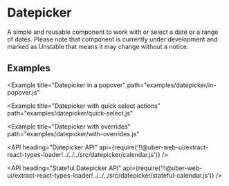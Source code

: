 <!--
Copyright (c) 2018 Uber Technologies, Inc.

This source code is licensed under the MIT license found in the
LICENSE file in the root directory of this source tree.
-->




# Datepicker

A simple and reusable component to work with or select a date or a range of dates. Please note that component is currently under development and marked as Unstable that means it may change without a notice.

## Examples

<Example title="Datepicker" path="examples/datepicker/basic.js">
  <DatepickerBasic />
</Example>

<Example
  title="Datepicker in a popover"
  path="examples/datepicker/in-popover.js"
>
  <DatepickerInPopover />
</Example>

<Example
  title="Datepicker with quick select actions"
  path="examples/datepicker/quick-select.js"
>
  <DatepickerQuickSelect />
</Example>

<Example
  title="Datepicker with overrides"
  path="examples/datepicker/with-overrides.js"
>
  <DatepickerWithOverrides />
</Example>

<API
  heading="Datepicker API"
  api={require('!!@uber-web-ui/extract-react-types-loader!../../../src/datepicker/calendar.js')}
/>

<API
  heading="Stateful Datepicker API"
  api={require('!!@uber-web-ui/extract-react-types-loader!../../../src/datepicker/stateful-calendar.js')}
/>
